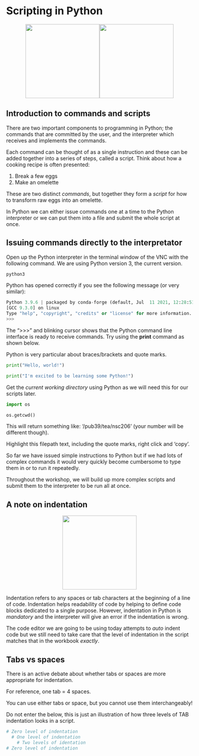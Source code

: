 # Scripting in Python

<center>![](./images/python_logo.png){height=200px}![](./images/scripting_icon.png){height=200px}</center>

## Introduction to commands and scripts
There are two important components to programming in Python; the commands that are committed by the user, and the interpreter which receives and implements the commands.

Each command can be thought of as a single instruction and these can be added together into a series of steps, called a script. 
Think about how a cooking recipe is often presented:

1) Break a few eggs
2) Make an omelette

These are two distinct *commands*, but together they form a *script* for how to transform raw eggs into an omelette.

In Python we can either issue commands one at a time to the Python interpreter or we can put them into a file and submit the whole script at once.

## Issuing commands directly to the interpretator

Open up the Python interpreter in the terminal window of the VNC with the following command. We are using Python version 3, the current version.

```python
python3
```

Python has opened correctly if you see the following message (or very similar):

```python
Python 3.9.6 | packaged by conda-forge (default, Jul  11 2021, 12:28:51) 
[GCC 9.3.0] on linux
Type "help", "copyright", "credits" or "license" for more information.
>>>  
```

The ">>>" and blinking cursor shows that the Python command line interface is ready to receive commands. Try using the **print** command as shown below. 

Python is very particular about braces/brackets and quote marks.

```python
print("Hello, world!")

print("I'm excited to be learning some Python!")
```

Get the *current working directory* using Python as we will need this for our scripts later.

```python
import os

os.getcwd()
```

This will return something like: '/pub39/tea/nsc206' (your number will be different though).

Highlight this filepath text, including the quote marks, right click and 'copy'.

So far we have issued simple instructions to Python but if we had lots of complex commands it would very quickly become cumbersome to type them in or to run it repeatedly.

Throughout the workshop, we will build up more complex scripts and submit them to the interpreter to be run all at once.

## A note on indentation

<center>![](./images/tab.jpg){height=200px}</center>

  Indentation refers to any spaces or tab characters at the beginning of a line
  of code. Indentation helps readability of code by helping to define code blocks
  dedicated to a single purpose. However, indentation in Python is *mandatory*
  and the interpreter will give an error if the indentation is wrong.
  
  The code editor we are going to be using today attempts to *auto* indent code but we still
  need to take care that the level of indentation in the script matches
  that in the workbook *exactly*.
  
## Tabs vs spaces
  There is an active
  debate about whether tabs or spaces are more appropriate for indentation. 
  
  For reference, one tab = 4 spaces.
  
  You can use either tabs or space,  but you cannot use them interchangeably!

Do not enter the below, this is just an illustration of how three levels of TAB indentation looks in a script.

```python
# Zero level of indentation
  # One level of indentation
    # Two levels of identation
# Zero level of indentation
```
